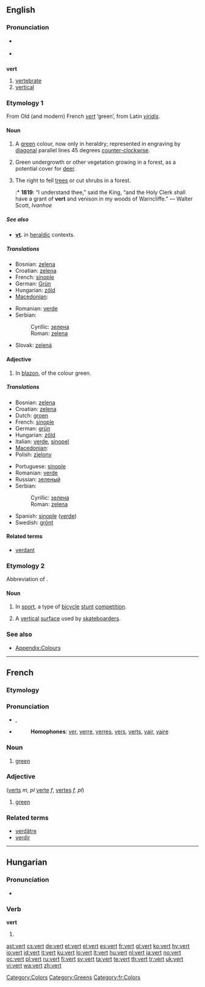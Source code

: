 ==English==
{{wikipedia}}

===Pronunciation===
* {{a|RP}} {{IPA|/vɜ:t/}}
* {{a|US}} {{IPA|/vɚt/}}

==={{abbreviation}}===
'''vert'''

# [[vertebrate]]
# [[vertical]]

===Etymology 1===
From Old (and modern) French ''[[#French|vert]]'' ‘green’, from Latin ''[[viridis]]''.

====Noun====
{{en-noun}}

# {{tincture}} A [[green]] colour, now only in heraldry; represented in engraving by [[diagonal]] parallel lines 45 degrees [[counter-clockwise]].
# {{archaic}} Green undergrowth or other vegetation growing in a forest, as a potential cover for [[deer]].
# {{archaic}} The right to fell [[trees]] or cut shrubs in a forest.
#:* '''1819''': “I understand thee,” said the King, “and the Holy Clerk shall have a grant of '''vert''' and venison in my woods of Warncliffe.” — Walter Scott, ''Ivanhoe''

=====See also=====
* '''[[vt]].''' in [[heraldic]] contexts.

=====Translations=====
{{trans-top|colour}}
* Bosnian: [[zelena#Bosnian|zelena]] {{f}}
* Croatian: [[zelena#Croatian|zelena]] {{f}}
* French: [[sinople]]
* German: [[Grün]]
* Hungarian: [[zöld]]
* [[Macedonian]]: {{t|mk|зелена|f|tr=zélena|sc=Cyrl}}
{{trans-mid}}
* Romanian: [[verde]]
* Serbian:
*: Cyrillic: [[зелена#Serbian|зелена]] {{f}}
*: Roman: [[zelena#Serbian|zelena]] {{f}}
* Slovak: [[zelená]]
{{trans-bottom}}

====Adjective====
{{en-adj}}

# {{tincture}} In [[blazon]], of the colour green.

=====Translations=====
{{trans-top|of green colour}}
* Bosnian: [[zelena#Bosnian|zelena]] {{f}}
* Croatian: [[zelena#Croatian|zelena]] {{f}}
* Dutch: [[groen]]
* French: [[sinople]]
* German: [[grün]]
* Hungarian: [[zöld]]
* Italian: [[verde]], [[sinopel]]
* [[Macedonian]]: {{t|mk|зелен|m|tr=zélen|sc=Cyrl}}
* Polish: [[zielony]]
{{trans-mid}}
* Portuguese: [[sinople]]
* Romanian: [[verde]]
* Russian: [[зеленый]]
* Serbian:
*: Cyrillic: [[зелена#Serbian|зелена]] {{f}}
*: Roman: [[zelena#Serbian|zelena]] {{f}}
* Spanish: [[sinople]] ([[verde]])
* Swedish: [[grönt]]
{{trans-bottom}}

====Related terms====
* [[verdant]]

===Etymology 2===
Abbreviation of {{term|vertical}}.

====Noun====
{{en-noun}}

# {{colloquial}} In [[sport]], a type of [[bicycle]] [[stunt]] [[competition]].
# A [[vertical]] [[surface]] used by [[skateboard]]ers.

===See also===
* [[Appendix:Colours]]

[[Category:Colors]]
[[Category:Greens]]

----

==French==

===Etymology===
{{etyl|la|fr}} {{term|viridis}}

===Pronunciation===
* {{IPA|lang=fr|[vɛːʁ]}}, {{SAMPA|/vE:R/}}
* {{audio|Fr-vert.ogg|audio}}
*: '''Homophones''': [[ver]], [[verre]], [[verres]], [[vers]], [[verts]], [[vair]], [[vaire]]
*: {{rhymes|εːʀ|lang=fr}}

===Noun===
{{infl|fr|noun|g=m}}

# [[green]]

===Adjective===
{{infl|fr|adjective|g=m}} ([[verts]] ''m, pl'' [[verte]] ''f'', [[vertes]] ''f, pl'')

# [[green]]

===Related terms===
* [[verdâtre]]
* [[verdir]]

[[Category:fr:Colors]]

----

==Hungarian==

===Pronunciation===
* {{IPA|/ˈvɛrt/|lang=hu}}

===Verb===
'''vert'''

# {{hu-participle|ver|t}}

[[ast:vert]]
[[cs:vert]]
[[de:vert]]
[[et:vert]]
[[el:vert]]
[[es:vert]]
[[fr:vert]]
[[gl:vert]]
[[ko:vert]]
[[hy:vert]]
[[io:vert]]
[[id:vert]]
[[it:vert]]
[[ku:vert]]
[[lo:vert]]
[[lt:vert]]
[[hu:vert]]
[[nl:vert]]
[[ja:vert]]
[[no:vert]]
[[oc:vert]]
[[pl:vert]]
[[ru:vert]]
[[fi:vert]]
[[sv:vert]]
[[ta:vert]]
[[te:vert]]
[[th:vert]]
[[tr:vert]]
[[uk:vert]]
[[vi:vert]]
[[wa:vert]]
[[zh:vert]]